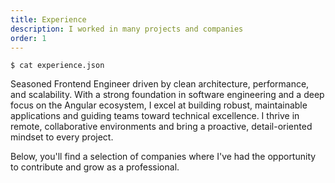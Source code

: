 ```yaml
---
title: Experience
description: I worked in many projects and companies
order: 1
---
```


<pre class="command"><code>$ cat experience.json</code></pre>

Seasoned Frontend Engineer driven by clean architecture, performance, and scalability. With a strong foundation in software engineering and a deep focus on the Angular ecosystem, I excel at building robust, maintainable applications and guiding teams toward technical excellence. I thrive in remote, collaborative environments and bring a proactive, detail-oriented mindset to every project.

Below, you'll find a selection of companies where I've had the opportunity to contribute and grow as a professional.


<Experiences />